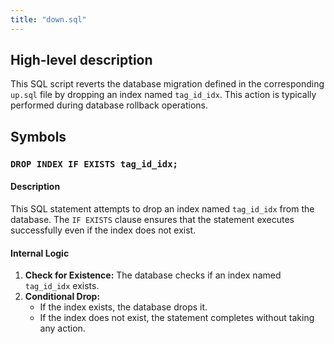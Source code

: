 ```yaml
---
title: "down.sql"
---
```


## High-level description
This SQL script reverts the database migration defined in the corresponding `up.sql` file by dropping an index named `tag_id_idx`. This action is typically performed during database rollback operations.

## Symbols

### `DROP INDEX IF EXISTS tag_id_idx;`
#### Description
This SQL statement attempts to drop an index named `tag_id_idx` from the database. The `IF EXISTS` clause ensures that the statement executes successfully even if the index does not exist.

#### Internal Logic
1. **Check for Existence:** The database checks if an index named `tag_id_idx` exists.
2. **Conditional Drop:** 
    - If the index exists, the database drops it.
    - If the index does not exist, the statement completes without taking any action.
